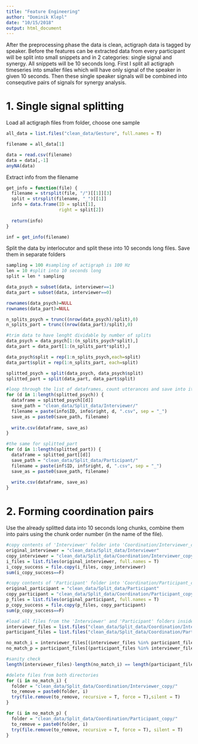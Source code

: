 ```yaml
---
title: "Feature Engineering"
author: "Dominik Klepl"
date: "10/15/2018"
output: html_document
---
```


After the preprocessing phase the data is clean, actigraph data is tagged by speaker. Before the features can be extracted data from every participant will be split into small snippets and in 2 categories: single signal and synergy. 
All snippets will be 10 seconds long. First I split all actigraph timeseries into smaller files which will have only signal of the speaker in given 10 seconds.
Then these single speaker signals will be combined into consequtive pairs of signals for synergy analysis.

# 1. Single signal splitting

Load all actigraph files from folder, choose one sample
```r
all_data = list.files("clean_data/Gesture", full.names = T)

filename = all_data[1]

data = read.csv(filename)
data = data[,-1]
anyNA(data)
```

Extract info from the filename
```r
get_info = function(file) {
  filename = strsplit(file, "/")[[1]][3]
  split = strsplit(filename, "_")[[1]]
  info = data.frame(ID = split[1],
                    right = split[2])
  
  return(info)
}

inf = get_info(filename)
```

Split the data by interlocutor and split these into 10 seconds long files. Save them in separate folders
```r
sampling = 100 #sampling of actigraph is 100 Hz
len = 10 #split into 10 seconds long
split = len * sampling

data_psych = subset(data, interviewer==1)
data_part = subset(data, interviewer==0)

rownames(data_psych)=NULL
rownames(data_part)=NULL

n_splits_psych = trunc((nrow(data_psych)/split),0)
n_splits_part = trunc((nrow(data_part)/split),0)

#trim data to have lenght dividable by number of splits
data_psych = data_psych[1:(n_splits_psych*split),]
data_part = data_part[1:(n_splits_part*split),]

data_psych$split = rep(1:n_splits_psych,each=split)
data_part$split = rep(1:n_splits_part, each=split)

splitted_psych = split(data_psych, data_psych$split)
splitted_part = split(data_part, data_part$split)

#loop through the list of dataframes, count utterances and save into its interlocutor's folder
for (d in 1:length(splitted_psych)) {
  dataframe = splitted_psych[[d]]
  save_path = "clean_data/Split_data/Interviewer/"
  filename = paste(info$ID, info$right, d, ".csv", sep = "_")
  save_as = paste0(save_path, filename)
  
  write.csv(dataframe, save_as)
}

#the same for splitted_part
for (d in 1:length(splitted_part)) {
  dataframe = splitted_part[[d]]
  save_path = "clean_data/Split_data/Participant/"
  filename = paste(inf$ID, inf$right, d, ".csv", sep = "_")
  save_as = paste0(save_path, filename)
  
  write.csv(dataframe, save_as)
}
```

# 2. Forming coordination pairs
Use the already splitted data into 10 seconds long chunks, combine them into pairs using the chunk order number (in the name of the file).

```r
#copy contents of 'Interviewer' folder into 'Coordination/Interviewer_copy'
original_interviewer = "clean_data/Split_data/Interviewer"
copy_interviewer = "clean_data/Split_data/Coordination/Interviewer_copy"
i_files = list.files(original_interviewer, full.names = T)
i_copy_success = file.copy(i_files, copy_interviewer)
sum(i_copy_success==F)

#copy contents of 'Participant' folder into 'Coordination/Participant_copy'
original_participant = "clean_data/Split_data/Participant"
copy_participant = "clean_data/Split_data/Coordination/Participant_copy"
p_files = list.files(original_participant, full.names = T)
p_copy_success = file.copy(p_files, copy_participant)
sum(p_copy_success==F)

#load all files from the 'Interviewer' and 'Participant' folders inside of Coordination folder
interviewer_files = list.files("clean_data/Split_data/Coordination/Interviewer_copy")
participant_files = list.files("clean_data/Split_data/Coordination/Participant_copy")

no_match_i = interviewer_files[(interviewer_files %in% participant_files) ==F]
no_match_p = participant_files[(participant_files %in% interviewer_files) ==F]

#sanity check
length(interviewer_files)-length(no_match_i) == length(participant_files)-length(no_match_p)

#delete files from both directories
for (i in no_match_i) {
  folder = "clean_data/Split_data/Coordination/Interviewer_copy/"
  to_remove = paste0(folder, i)
  try(file.remove(to_remove, recursive = T, force = T),silent = T)
}

for (i in no_match_p) {
  folder = "clean_data/Split_data/Coordination/Participant_copy/"
  to_remove = paste0(folder, i)
  try(file.remove(to_remove, recursive = T, force = T), silent = T)
}
```


